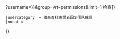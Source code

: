 {{userbox
 |border-c=#FFD39C
 |id-c=#FFD39C
 |info-c=white
 |info-s=10
 |id=[[File:Permission logo 2021.svg|40px]]
 |info=這個用戶是'''[[Wikipedia:VRT|志愿者回复团队]]成员'''。<span class="plainlinks">（[{{fullurl:{{#if:{{{lang_code|}}}|{{{lang_code|}}}:|}}Special:全域用户}}?username={{urlencode:{{{username|{{BASEPAGENAME}}}}}}}&group=vrt-permissions&limit=1 检查]）</span>
 |usercategory  = 维基百科志愿者回复团队成员
 |nocat = {{{nocat|}}}
}}<noinclude>{{documentation}}</noinclude>